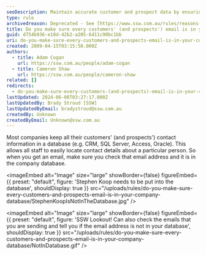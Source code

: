 ```yaml
---
seoDescription: Maintain accurate customer and prospect data by ensuring every email address is recorded in your company database.
type: rule
archivedreason: Deprecated - See [https://www.ssw.com.au/rules/reasons-to-use-dynamics-365-crm ](/rules/reasons-to-use-dynamics-365-crm )
title: Do you make sure every customers' (and prospects') email is in your company database?
guid: d754b936-e18d-42b2-a205-6d11c90bc1bb
uri: do-you-make-sure-every-customers-and-prospects-email-is-in-your-company-database
created: 2009-04-15T03:15:50.000Z
authors:
  - title: Adam Cogan
    url: https://ssw.com.au/people/adam-cogan
  - title: Cameron Shaw
    url: https://ssw.com.au/people/cameron-shaw
related: []
redirects:
  - do-you-make-sure-every-customers-(and-prospects)-email-is-in-your-company-database
lastUpdated: 2024-06-08T03:27:17.000Z
lastUpdatedBy: Brady Stroud [SSW]
lastUpdatedByEmail: bradystroud@ssw.com.au
createdBy: Unknown
createdByEmail: Unknown@ssw.com.au
---
```


Most companies keep all their customers' (and prospects') contact information in a database (e.g. CRM, SQL Server, Access, Oracle). This allows all staff to easily locate contact details about a particular person. So when you get an email, make sure you check that email address and it is in the company database.

<imageEmbed
  alt="Image"
  size="large"
  showBorder={false}
  figureEmbed={{
    preset: "default",
    figure: 'Stephen Koop needs to be put into the database',
    shouldDisplay: true
  }}
  src="/uploads/rules/do-you-make-sure-every-customers-and-prospects-email-is-in-your-company-database/StephenKoopIsNotInTheDatabase.jpg"
/>


<imageEmbed
  alt="Image"
  size="large"
  showBorder={false}
  figureEmbed={{
    preset: "default",
    figure: 'SSW Lookout! Can also check the emails that you are sending and tell you if the email address is not in your database',
    shouldDisplay: true
  }}
  src="/uploads/rules/do-you-make-sure-every-customers-and-prospects-email-is-in-your-company-database/NotInDatabase.gif"
/>
